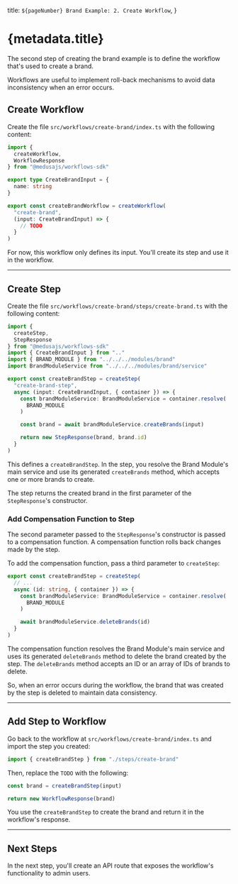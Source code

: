   title: `${pageNumber} Brand Example: 2. Create Workflow`,
}

# {metadata.title}

The second step of creating the brand example is to define the workflow that's used to create a brand.

Workflows are useful to implement roll-back mechanisms to avoid data inconsistency when an error occurs.

## Create Workflow

Create the file `src/workflows/create-brand/index.ts` with the following content:

```ts
import {
  createWorkflow,
  WorkflowResponse
} from "@medusajs/workflows-sdk"

export type CreateBrandInput = {
  name: string
}

export const createBrandWorkflow = createWorkflow(
  "create-brand",
  (input: CreateBrandInput) => {
    // TODO
  }
)
```

For now, this workflow only defines its input. You'll create its step and use it in the workflow.

---

## Create Step

Create the file `src/workflows/create-brand/steps/create-brand.ts` with the following content:

```ts title="src/workflows/create-brand/steps/create-brand.ts"
import {
  createStep,
  StepResponse
} from "@medusajs/workflows-sdk"
import { CreateBrandInput } from ".."
import { BRAND_MODULE } from "../../../modules/brand"
import BrandModuleService from "../../../modules/brand/service"

export const createBrandStep = createStep(
  "create-brand-step",
  async (input: CreateBrandInput, { container }) => {
    const brandModuleService: BrandModuleService = container.resolve(
      BRAND_MODULE
    )

    const brand = await brandModuleService.createBrands(input)

    return new StepResponse(brand, brand.id)
  }
)
```

This defines a `createBrandStep`. In the step, you resolve the Brand Module's main service and use its generated `createBrands` method, which accepts one or more brands to create.

The step returns the created brand in the first parameter of the `StepResponse`'s constructor.

### Add Compensation Function to Step

The second parameter passed to the `StepResponse`'s constructor is passed to a compensation function. A compensation function rolls back changes made by the step.

To add the compensation function, pass a third parameter to `createStep`:

```ts title="src/workflows/create-brand/steps/create-brand.ts"
export const createBrandStep = createStep(
  // ...
  async (id: string, { container }) => {
    const brandModuleService: BrandModuleService = container.resolve(
      BRAND_MODULE
    )

    await brandModuleService.deleteBrands(id)
  }
)
```

The compensation function resolves the Brand Module's main service and uses its generated `deleteBrands` method to delete the brand created by the step. The `deleteBrands` method accepts an ID or an array of IDs of brands to delete.

So, when an error occurs during the workflow, the brand that was created by the step is deleted to maintain data consistency.

---

## Add Step to Workflow

Go back to the workflow at `src/workflows/create-brand/index.ts` and import the step you created:

```ts
import { createBrandStep } from "./steps/create-brand"
```

Then, replace the `TODO` with the following:

```ts
const brand = createBrandStep(input)

return new WorkflowResponse(brand)
```

You use the `createBrandStep` to create the brand and return it in the workflow's response.

---

## Next Steps

In the next step, you'll create an API route that exposes the workflow's functionality to admin users.
